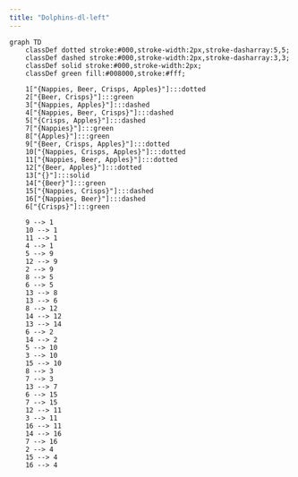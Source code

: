 ```yaml
---
title: "Dolphins-dl-left"
---
```


```mermaid

graph TD
    classDef dotted stroke:#000,stroke-width:2px,stroke-dasharray:5,5;
    classDef dashed stroke:#000,stroke-width:2px,stroke-dasharray:3,3;
    classDef solid stroke:#000,stroke-width:2px;
    classDef green fill:#008000,stroke:#fff;
    
    1["{Nappies, Beer, Crisps, Apples}"]:::dotted
    2["{Beer, Crisps}"]:::green
    3["{Nappies, Apples}"]:::dashed
    4["{Nappies, Beer, Crisps}"]:::dashed
    5["{Crisps, Apples}"]:::dashed
    7["{Nappies}"]:::green
    8["{Apples}"]:::green
    9["{Beer, Crisps, Apples}"]:::dotted
    10["{Nappies, Crisps, Apples}"]:::dotted
    11["{Nappies, Beer, Apples}"]:::dotted
    12["{Beer, Apples}"]:::dotted
    13["{}"]:::solid
    14["{Beer}"]:::green
    15["{Nappies, Crisps}"]:::dashed
    16["{Nappies, Beer}"]:::dashed
    6["{Crisps}"]:::green

    9 --> 1
    10 --> 1
    11 --> 1
    4 --> 1
    5 --> 9
    12 --> 9
    2 --> 9
    8 --> 5
    6 --> 5
    13 --> 8
    13 --> 6
    8 --> 12
    14 --> 12
    13 --> 14
    6 --> 2
    14 --> 2
    5 --> 10
    3 --> 10
    15 --> 10
    8 --> 3
    7 --> 3
    13 --> 7
    6 --> 15
    7 --> 15
    12 --> 11
    3 --> 11
    16 --> 11
    14 --> 16
    7 --> 16
    2 --> 4
    15 --> 4
    16 --> 4



```